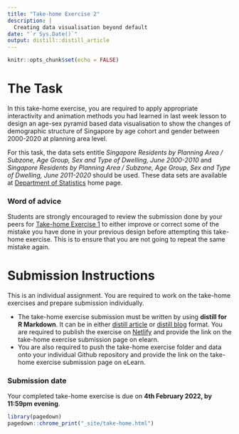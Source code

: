 ```yaml
---
title: "Take-home Exercise 2"
description: |
  Creating data visualisation beyond default
date: "`r Sys.Date()`"
output: distill::distill_article
---
```


```r
knitr::opts_chunk$set(echo = FALSE)
```

# The Task

In this take-home exercise, you are required to apply appropriate interactivity and animation methods you had learned in last week lesson to design an age-sex pyramid based data visualisation to show the changes of demographic structure of Singapore by age cohort and gender between 2000-2020 at planning area level.  

For this task, the data sets entitle *Singapore Residents by Planning Area / Subzone, Age Group, Sex and Type of Dwelling, June 2000-2010* and *Singapore Residents by Planning Area / Subzone, Age Group, Sex and Type of Dwelling, June 2011-2020* should be used.  These data sets are available at [Department of Statistics](https://www.singstat.gov.sg/) home page.   

### Word of advice

Students are strongly encouraged to review the submission done by your peers for [Take-home Exercise 1](https://isss608-ay2021-22t2.netlify.app/th_ex/th_ex01) to either improve or correct some of the mistake you have done in your previous design before attempting this take-home exercise.  This is to ensure that you are not going to repeat the same mistake again.


# Submission Instructions 

This is an individual assignment. You are required to work on the take-home exercises and prepare submission individually. 

- The take-home exercise submission must be written by using **distill for R Markdown**.  It can be in either [distill article](https://distill.pub/guide/) or [distill blog ](https://rstudio.github.io/distill/blog.html) format. You are required to publish the exercise on [Netlify](https://www.netlify.com/) and provide the link on the take-home exercise submission page on elearn. 
- You are also required to push the take-home exercise folder and data onto your individual Github repository and provide the link on the take-home exercise submission page on eLearn.
 
### Submission date 
 
Your completed take-home exercise is due on **4th February 2022, by 11:59pm evening**.

   

```r
library(pagedown)
pagedown::chrome_print("_site/take-home.html")
```



















